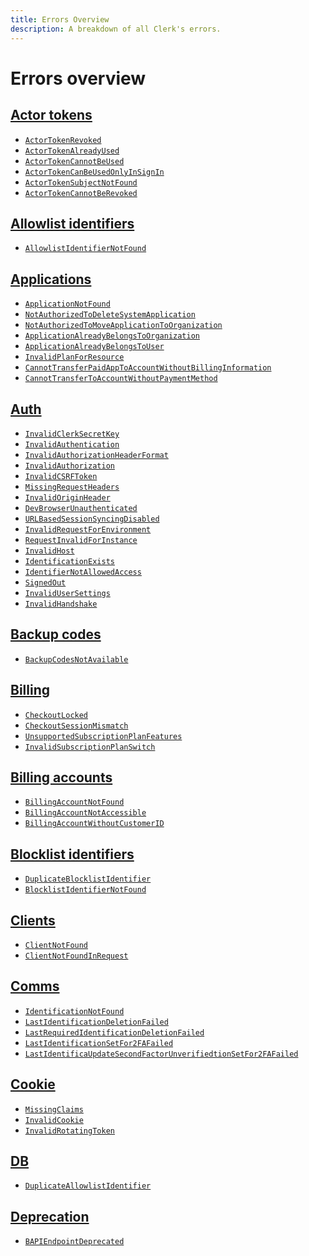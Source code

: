```yaml
---
title: Errors Overview
description: A breakdown of all Clerk's errors.
---
```


# Errors overview

## [Actor tokens](/docs/errors/actor-tokens)

* [`ActorTokenRevoked`](/docs/errors/actor-tokens#actor-token-revoked)
* [`ActorTokenAlreadyUsed`](/docs/errors/actor-tokens#actor-token-already-used)
* [`ActorTokenCannotBeUsed`](/docs/errors/actor-tokens#actor-token-cannot-be-used)
* [`ActorTokenCanBeUsedOnlyInSignIn`](/docs/errors/actor-tokens#actor-token-can-be-used-only-in-sign-in)
* [`ActorTokenSubjectNotFound`](/docs/errors/actor-tokens#actor-token-subject-not-found)
* [`ActorTokenCannotBeRevoked`](/docs/errors/actor-tokens#actor-token-cannot-be-revoked)

## [Allowlist identifiers](/docs/errors/allowlist-identifiers)

* [`AllowlistIdentifierNotFound`](/docs/errors/allowlist-identifiers#resource-not-found-code)

## [Applications](/docs/errors/applications)

* [`ApplicationNotFound`](/docs/errors/applications#application-not-found)
* [`NotAuthorizedToDeleteSystemApplication`](/docs/errors/applications#not-authorized-to-delete-system-application)
* [`NotAuthorizedToMoveApplicationToOrganization`](/docs/errors/applications#not-authorized-to-move-application-to-organization)
* [`ApplicationAlreadyBelongsToOrganization`](/docs/errors/applications#application-already-belongs-to-organization)
* [`ApplicationAlreadyBelongsToUser`](/docs/errors/applications#application-already-belongs-to-user)
* [`InvalidPlanForResource`](/docs/errors/applications#invalid-plan-for-resource)
* [`CannotTransferPaidAppToAccountWithoutBillingInformation`](/docs/errors/applications#cannot-transfer-paid-app-to-account-without-billing-information)
* [`CannotTransferToAccountWithoutPaymentMethod`](/docs/errors/applications#cannot-transfer-to-account-without-payment-method)

## [Auth](/docs/errors/auth)

* [`InvalidClerkSecretKey`](/docs/errors/auth#invalid-clerk-secret-key)
* [`InvalidAuthentication`](/docs/errors/auth#invalid-authentication)
* [`InvalidAuthorizationHeaderFormat`](/docs/errors/auth#invalid-authorization-header-format)
* [`InvalidAuthorization`](/docs/errors/auth#invalid-authorization)
* [`InvalidCSRFToken`](/docs/errors/auth#invalid-csrf-token)
* [`MissingRequestHeaders`](/docs/errors/auth#missing-request-headers)
* [`InvalidOriginHeader`](/docs/errors/auth#invalid-origin-header)
* [`DevBrowserUnauthenticated`](/docs/errors/auth#dev-browser-unauthenticated)
* [`URLBasedSessionSyncingDisabled`](/docs/errors/auth#url-based-session-syncing-disabled)
* [`InvalidRequestForEnvironment`](/docs/errors/auth#invalid-request-for-environment)
* [`RequestInvalidForInstance`](/docs/errors/auth#request-invalid-for-instance)
* [`InvalidHost`](/docs/errors/auth#invalid-host)
* [`IdentificationExists`](/docs/errors/auth#identification-exists)
* [`IdentifierNotAllowedAccess`](/docs/errors/auth#identifier-not-allowed-access)
* [`SignedOut`](/docs/errors/auth#signed-out)
* [`InvalidUserSettings`](/docs/errors/auth#invalid-user-settings)
* [`InvalidHandshake`](/docs/errors/auth#invalid-handshake)

## [Backup codes](/docs/errors/backup-codes)

* [`BackupCodesNotAvailable`](/docs/errors/backup-codes#backup-codes-not-available)

## [Billing](/docs/errors/billing)

* [`CheckoutLocked`](/docs/errors/billing#checkout-locked)
* [`CheckoutSessionMismatch`](/docs/errors/billing#checkout-session-mismatch)
* [`UnsupportedSubscriptionPlanFeatures`](/docs/errors/billing#unsupported-subscription-plan-features)
* [`InvalidSubscriptionPlanSwitch`](/docs/errors/billing#invalid-subscription-plan-switch)

## [Billing accounts](/docs/errors/billing-accounts)

* [`BillingAccountNotFound`](/docs/errors/billing-accounts#billing-account-not-found)
* [`BillingAccountNotAccessible`](/docs/errors/billing-accounts#billing-account-not-accessible)
* [`BillingAccountWithoutCustomerID`](/docs/errors/billing-accounts#billing-account-without-customer-id)

## [Blocklist identifiers](/docs/errors/blocklist-identifiers)

* [`DuplicateBlocklistIdentifier`](/docs/errors/blocklist-identifiers#duplicate-blocklist-identifier)
* [`BlocklistIdentifierNotFound`](/docs/errors/blocklist-identifiers#blocklist-identifier-not-found)

## [Clients](/docs/errors/clients)

* [`ClientNotFound`](/docs/errors/clients#client-not-found)
* [`ClientNotFoundInRequest`](/docs/errors/clients#client-not-found-in-request)

## [Comms](/docs/errors/comms)

* [`IdentificationNotFound`](/docs/errors/comms#identification-not-found)
* [`LastIdentificationDeletionFailed`](/docs/errors/comms#last-identification-deletion-failed)
* [`LastRequiredIdentificationDeletionFailed`](/docs/errors/comms#last-required-identification-deletion-failed)
* [`LastIdentificationSetFor2FAFailed`](/docs/errors/comms#last-identification-set-for2-fa-failed)
* [`LastIdentificaUpdateSecondFactorUnverifiedtionSetFor2FAFailed`](/docs/errors/comms#update-second-factor-unverified)

## [Cookie](/docs/errors/cookie)

* [`MissingClaims`](/docs/errors/cookie#missing-claims)
* [`InvalidCookie`](/docs/errors/cookie#invalid-cookie)
* [`InvalidRotatingToken`](/docs/errors/cookie#linvalid-rotating-token)

## [DB](/docs/errors/db)

* [`DuplicateAllowlistIdentifier`](/docs/errors/db#duplicate-allowlist-identifier)

## [Deprecation](/docs/errors/deprecation)

* [`BAPIEndpointDeprecated`](/docs/errors/deprecation#bapi-endpoint-deprecated)
